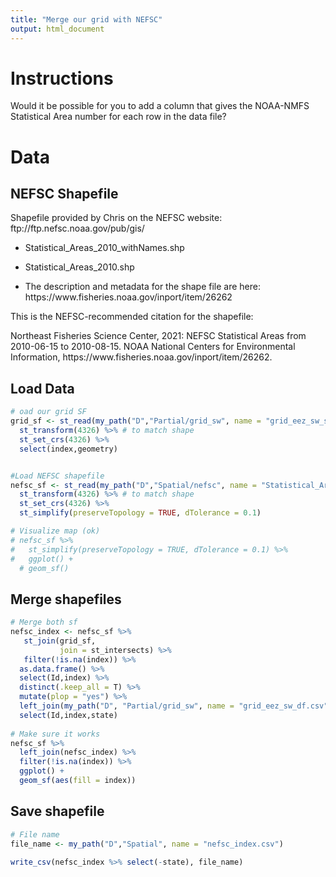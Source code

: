 ```yaml
---
title: "Merge our grid with NEFSC"
output: html_document
---
```


# Instructions

Would it be possible for you to add a column that gives the NOAA-NMFS Statistical Area number for each row in the data file?  

# Data

## NEFSC Shapefile

Shapefile provided by Chris on the NEFSC website:  ftp://ftp.nefsc.noaa.gov/pub/gis/

- Statistical_Areas_2010_withNames.shp
- Statistical_Areas_2010.shp

- The description and metadata for the shape file are here: https://www.fisheries.noaa.gov/inport/item/26262

This is the NEFSC-recommended citation for the shapefile:
 
Northeast Fisheries Science Center, 2021: NEFSC Statistical Areas from 2010-06-15 to 2010-08-15. NOAA National Centers for Environmental Information, https://www.fisheries.noaa.gov/inport/item/26262.

## Load Data

```r

# oad our grid SF
grid_sf <- st_read(my_path("D","Partial/grid_sw", name = "grid_eez_sw_sf.shp")) %>% 
  st_transform(4326) %>% # to match shape
  st_set_crs(4326) %>% 
  select(index,geometry)


#Load NEFSC shapefile
nefsc_sf <- st_read(my_path("D","Spatial/nefsc", name = "Statistical_Areas_2010.shp")) %>% 
  st_transform(4326) %>% # to match shape
  st_set_crs(4326) %>% 
  st_simplify(preserveTopology = TRUE, dTolerance = 0.1)

# Visualize map (ok)
# nefsc_sf %>% 
#   st_simplify(preserveTopology = TRUE, dTolerance = 0.1) %>% 
#   ggplot() +
  # geom_sf()

```

## Merge shapefiles

```r

# Merge both sf
nefsc_index <- nefsc_sf %>% 
   st_join(grid_sf,
           join = st_intersects) %>% 
   filter(!is.na(index)) %>% 
  as.data.frame() %>% 
  select(Id,index) %>% 
  distinct(.keep_all = T) %>% 
  mutate(plop = "yes") %>% 
  left_join(my_path("D", "Partial/grid_sw", name = "grid_eez_sw_df.csv", read = T)) %>% 
  select(Id,index,state)
 
# Make sure it works
nefsc_sf %>%
  left_join(nefsc_index) %>%
  filter(!is.na(index)) %>%
  ggplot() +
  geom_sf(aes(fill = index))


```

## Save shapefile

```r

# File name
file_name <- my_path("D","Spatial", name = "nefsc_index.csv")  

write_csv(nefsc_index %>% select(-state), file_name)
```

